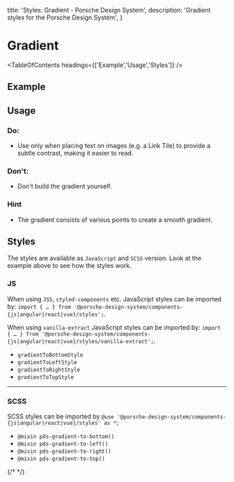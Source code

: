 
  title: 'Styles: Gradient - Porsche Design System',
  description: 'Gradient styles for the Porsche Design System',
}

# Gradient

<TableOfContents headings={['Example','Usage','Styles']} />

## Example

<ComponentExample codeSample={stylesGradientExample} disableOpenInStackblitz={true} fixedBackgroundColor={themeLightBackgroundBase} />

## Usage

### Do:

- Use only when placing text on images (e.g. a Link Tile) to provide a subtle contrast, making it easier to read.

### Don't:

- Don't build the gradient yourself.

### Hint

- The gradient consists of various points to create a smooth gradient.

## Styles

The styles are available as `JavaScript` and `SCSS` version. Look at the example above to see how the styles work.

### JS

When using `JSS`, `styled-components` etc. JavaScript styles can be imported by:
`import { … } from '@porsche-design-system/components-{js|angular|react|vue}/styles';`.

When using `vanilla-extract` JavaScript styles can be imported by:
`import { … } from '@porsche-design-system/components-{js|angular|react|vue}/styles/vanilla-extract';`.

- `gradientToBottomStyle`
- `gradientToLeftStyle`
- `gradientToRightStyle`
- `gradientToTopStyle`

---

### SCSS

SCSS styles can be imported by `@use '@porsche-design-system/components-{js|angular|react|vue}/styles' as *;`

- `@mixin pds-gradient-to-bottom()`
- `@mixin pds-gradient-to-left()`
- `@mixin pds-gradient-to-right()`
- `@mixin pds-gradient-to-top()`

{/* <script lang="ts">

  @Component({
  components: {
  ExampleStylesGradient
},
})
  codeExample = getStylesGradientCodeSamples();

  public mounted(): void {
  adjustSelectedFramework(this.codeExample);
}
}
</script> */}
